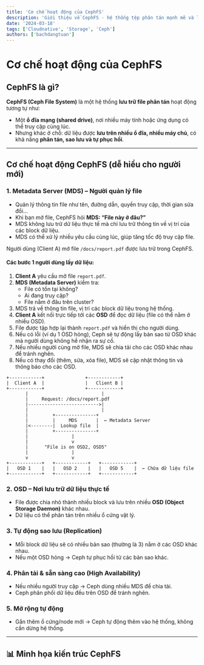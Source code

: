 ```yaml
---
title: 'Cơ chế hoạt động của CephFS'
description: 'Giới thiệu về CephFS - hệ thống tệp phân tán mạnh mẽ và linh hoạt'
date: '2024-03-18'
tags: ['Cloudnative', 'Storage', 'Ceph']
authors: ['bachdangtuan']
---
```


# Cơ chế hoạt động của CephFS

## CephFS là gì?

**CephFS (Ceph File System)** là một hệ thống **lưu trữ file phân tán** hoạt động tương tự như:

- Một **ổ đĩa mạng (shared drive)**, nơi nhiều máy tính hoặc ứng dụng có thể truy cập cùng lúc.
- Nhưng khác ở chỗ: dữ liệu được **lưu trên nhiều ổ đĩa, nhiều máy chủ**, có khả năng **phân tán, sao lưu và tự phục hồi**.

---

## Cơ chế hoạt động CephFS (dễ hiểu cho người mới)

### 1. Metadata Server (MDS) – Người quản lý file

- Quản lý thông tin file như tên, đường dẫn, quyền truy cập, thời gian sửa đổi…
- Khi bạn mở file, CephFS hỏi **MDS: “File này ở đâu?”**
- MDS không lưu trữ dữ liệu thực tế mà chỉ lưu trữ thông tin về vị trí của các block dữ liệu.
- MDS có thể xử lý nhiều yêu cầu cùng lúc, giúp tăng tốc độ truy cập file.

Người dùng (Client A) mở file `/docs/report.pdf` được lưu trữ trong CephFS.

#### Các bước 1 người dùng lấy dữ liệu:

1. **Client A** yêu cầu mở file `report.pdf`.
2. **MDS (Metadata Server)** kiểm tra:
   - File có tồn tại không?
   - Ai đang truy cập?
   - File nằm ở đâu trên cluster?
3. MDS trả về thông tin file, vị trí các block dữ liệu trong hệ thống.
4. **Client A** kết nối trực tiếp tới các **OSD** để đọc dữ liệu (file có thể nằm ở nhiều OSD).
5. File được tập hợp lại thành `report.pdf` và hiển thị cho người dùng.
6. Nếu có lỗi (ví dụ 1 OSD hỏng), Ceph sẽ tự động lấy bản sao từ OSD khác mà người dùng không hề nhận ra sự cố.
7. Nếu nhiều người cùng mở file, MDS sẽ chia tải cho các OSD khác nhau để tránh nghẽn.
8. Nếu có thay đổi (thêm, sửa, xóa file), MDS sẽ cập nhật thông tin và thông báo cho các OSD.

```
+------------+               +------------+
|  Client A  |               |   Client B |
+------------+               +------------+
       |                           |
       |     Request: /docs/report.pdf
       |-------------------------->|
       |                           |
       |         +---------------+
       |         |     MDS       |  ← Metadata Server
       |<--------|  Lookup file  |
       |         +---------------+
       |                |
       |                v
       |      "File is on OSD2, OSD5"
       |                |
       v                v
+------------+   +------------+   +------------+
|   OSD 1    |   |   OSD 2    |   |   OSD 5    |  ← Chứa dữ liệu file
+------------+   +------------+   +------------+
```

### 2. OSD – Nơi lưu trữ dữ liệu thực tế

- File được chia nhỏ thành nhiều block và lưu trên nhiều **OSD (Object Storage Daemon)** khác nhau.
- Dữ liệu có thể phân tán trên nhiều ổ cứng vật lý.

### 3. Tự động sao lưu (Replication)

- Mỗi block dữ liệu sẽ có nhiều bản sao (thường là 3) nằm ở các OSD khác nhau.
- Nếu một OSD hỏng → Ceph tự phục hồi từ các bản sao khác.

### 4. Phân tải & sẵn sàng cao (High Availability)

- Nếu nhiều người truy cập → Ceph dùng nhiều MDS để chia tải.
- Ceph phân phối dữ liệu đều trên OSD để tránh nghẽn.

### 5. Mở rộng tự động

- Gắn thêm ổ cứng/node mới → Ceph tự động thêm vào hệ thống, không cần dừng hệ thống.

---

## 📊 Minh họa kiến trúc CephFS

